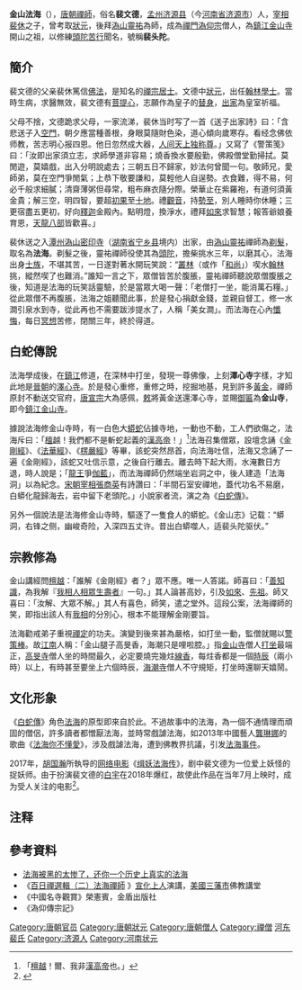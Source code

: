 {{Otheruses|subject=唐代溈仰宗禪師|other=同名的其他主题|法海}}

'''金山法海'''（{{bd|?||?||}}），[[唐朝|唐朝]][[禪師|禪師]]，俗名'''裴文德'''，[[孟州_(古代)|孟州]][[济源县|济源县]]（今[[河南省|河南省]][[济源市|济源市]]）人，[[宰相|宰相]][[裴休|裴休]]之子，曾考取[[狀元|狀元]]，後拜[[溈山靈祐|溈山靈祐]]為師，成為[[禪門|禪門]][[溈仰宗|溈仰宗]]僧人，為[[鎮江金山寺|鎮江金山寺]]開山之祖，以修練[[頭陀|頭陀]][[苦行|苦行]]聞名，號稱'''裴头陀'''。

==簡介==
裴文德的父亲裴休篤信[[佛法|佛法]]，是知名的[[禪宗|禪宗]][[居士|居士]]。文德中[[狀元|狀元]]，出任[[翰林學士|翰林學士]]。當時{{who|有一個皇子}}生病，求醫無效，裴文德有[[菩提心|菩提心]]，志願作為皇子的[[替身|替身]]，[[出家|出家]]為皇室祈福。

父母不捨，文德跪求父母，一家流涕，裴休当时写了一首《送子出家詩》曰：「含悲送子入[[空門|空門]]，朝夕應當種善根，身眼莫隨財色染，道心傾向歲寒存。看经念佛依师教，苦志明心报四恩。他日忽然成大器，[[成佛|人间天上独称尊]]。」又寫了《警策笺》 曰：「汝即出家須立志，求師學道非容易；燒香換水要殷勤，佛殿僧堂勤掃拭。莫閒遊，莫嬉戲，出入分明說處去；三朝五日不歸家，妙法何曾聞一句。敬師兄，愛師弟，莫在空門爭閒氣；上恭下敬要謙和，莫輕他人自逞勢。衣食難，得不易，何必千般求細膩；清齋薄粥但尋常，粗布麻衣隨分際。榮華止在紫羅袍，有道何須黃金貴；解三空，明四智，要超[[初果|初果]]至[[十地|十地]]。禮[[觀音|觀音]]，持[[勢至|勢至]]，別人睡時你休睡；三更宿盡五更初，好向[[釋迦|釋迦]]金殿內。點明燈，換淨水，禮拜[[如來|如來]]求智慧；報答爺娘養育恩，[[天龍八部|天龍八部]]皆歡喜。」 

裴休送之入[[潭州|潭州]][[沩山|溈山]][[密印寺|密印寺]]（[[湖南省|湖南省]][[宁乡县|宁乡县]]境内）出家，由[[溈山靈祐|溈山靈祐]]禪師為[[剃髮|剃髮]]，取名為'''法海'''。剃髮之後，靈祐禪師役使其為[[頭陀|頭陀]]，擔柴挑水三年，以磨其心，法海出身[[士族_(中国)|士族]]，不堪其苦，一日遂對著水開玩笑說：“[[蘭若|叢林]]（或作「[[和尚|和尚]]」）喫水[[翰林|翰林]]挑，縱然喫了也難消。”誰知一言之下，眾僧皆苦於腹脹，靈祐禪師聽說眾僧腹脹之後，知道是法海的玩笑話靈驗，於是當眾大喝一聲：「老僧打一坐，能消萬石糧。」從此眾僧不再腹脹，法海之姐聽聞此事，於是發心捐獻金錢，並親自督工，修一水澗引泉水到寺，從此再也不需要跋涉提水了，人稱「美女澗」。而法海在心內[[懺悔|懺悔]]，每日[[冥想|冥想]]苦修，閉關三年，終於得道。

==白蛇傳說==
法海學成後，在[[鎮江|鎮江]]修道，在深林中打坐，發現一尊佛像，上刻'''澤心寺'''字樣，才知此地是[[晉朝|晉朝]]的[[澤心寺|澤心寺]]。於是發心重修，重修之時，挖掘地基，見到許多[[黃金|黃金]]，禪師原封不動送交官府，[[唐宣宗|唐宣宗]]大為感佩，[[敕|敕]]將黃金送還澤心寺，並賜[[御匾|御匾]]為'''金山寺'''，即今[[鎮江金山寺|鎮江金山寺]]。

據說法海修金山寺時，有一白色大[[蟒蛇|蟒蛇]]佔據寺地，一動也不動，工人們欲傷之，法海斥曰：「[[檀越|檀越]]！我們都不是斬蛇起義的[[漢高帝|漢高帝]]！」<ref>「[[檀越|檀越]]！爾、我非[[漢高帝|漢高帝]]也。」</ref>法海召集僧眾，設壇念誦《[[金剛經|金剛經]]》、《[[法華經|法華經]]》、《[[楞嚴經|楞嚴經]]》等畢，該蛇突然昂首，向法海吐信，法海又念誦了一遍《金剛經》，該蛇又吐信示意，之後自行離去。離去時下起大雨，水淹數日方退，時人說是；「[[龍王|龍王]]爭[[伽藍|伽藍]]」，而法海禪師仍然端坐岩洞之中，後人建造「法海洞」以為紀念。[[宋朝|宋朝]][[宰相|宰相]][[張商英|張商英]]有詩讚曰：「半間石室安禪地，蓋代功名不易磨，白蟒化龍歸海去，岩中留下老頭陀。」小說家者流，演之為《[[白蛇傳|白蛇傳]]》。

另外一個說法是法海修金山寺時，驅逐了一隻食人的蟒蛇。《金山志》记载：“蟒洞，右锋之侧，幽峻奇险，入深四五丈许。昔出白蟒噬人，适裴头陀驱伏。”

==宗教修為==
金山講經問[[檀越|檀越]]：「誰解《金剛經》者？」眾不應。唯一人答諾。師喜曰：「[[善知識|善知識]]，為我解『[[四相|我相人相眾生壽者]]』一句。」其人論甚高妙，引及[[佛|如來]]、[[祖師|先祖]]。師又喜曰：「汝解、大眾不解。」其人有喜色，師笑，遣之堂外。這段公案，法海禪師的笑，即指出該人有[[我相|我相]]的分別心，根本不能理解金剛要旨。

法海勸戒弟子重視[[禪定|禪定]]的功夫。演變到後來甚為嚴格，如打坐一動，監僧就賜以[[警策棒|警策棒]]。故[[江南|江南]]人稱：「金山腿子高旻香，海潮只是哩啦腔。」指[[金山寺|金山寺]]僧人[[打坐|打坐]]最端正，[[高旻寺|高旻寺]]僧人坐的時間最久，必定要燒完幾炷[[線香|線香]]，每炷香都是一個[[時辰|時辰]]（兩小時）以上，有時甚至要坐上六個時辰，[[海潮寺|海潮寺]]僧人不守規矩，打坐時還聊天嬉鬧。

==文化形象==
《[[白蛇傳|白蛇傳]]》角色[[法海_(白蛇傳)|法海]]的原型即來自於此。不過故事中的法海，為一個不通情理而頑固的僧侶，許多讀者都憎厭法海，並時常戲謔法海，如2013年中國藝人[[龔琳娜|龔琳娜]]的歌曲《[[法海你不懂愛|法海你不懂愛]]》，涉及戲謔法海，遭到佛教界抗議，引发[[法海事件|法海事件]]。

2017年，[[胡国瀚|胡国瀚]]所執导的[[网络电影|网络电影]]《[[缉妖法海传|缉妖法海传]]》，剧中裴文德为一位爱上妖怪的捉妖师。由于扮演裴文德的[[白宇|白宇]]在2018年爆红，故使此作品在当年7月上映时，成为受人关注的电影<ref>{{Cite web |url=http://dy.163.com/v2/article/detail/DP0K5TM205371BIW.html |title=《缉妖法海传》是一部不及格的作品/专访导演胡国瀚 |accessdate=2018-11-26 |author=朱婷 |date=2018-08-12 |work= |publisher=网易 |language=Zh-hans |archive-date=2019-07-23 |archive-url=https://web.archive.org/web/20190723170226/http://dy.163.com/v2/article/detail/DP0K5TM205371BIW.html |dead-url=no }}</ref>。

== 注释 ==

{{Reflist}}

==參考資料==
* [http://m.shijitongjian.com/joke.php?aid=1886 法海被黑的太惨了，还你一个历史上真实的法海] {{Wayback|url=http://m.shijitongjian.com/joke.php?aid=1886 |date=20190225161938 }}
*   《[http://www.drbachinese.org/online_reading/dharma_talks/100Chan_02/100Chan_v2_35.htm 百日禪選輯（二）法海禪師] {{Wayback|url=http://www.drbachinese.org/online_reading/dharma_talks/100Chan_02/100Chan_v2_35.htm |date=20191228052527 }}》[[宣化上人|宣化上人]]演講，[[美國|美國]][[三藩市|三藩市]]佛教講堂
* 《中國名寺觀賞》榮憲賓，金盾出版社
* 《溈仰傳宗記》

{{DEFAULTSORT:P}}
[[Category:唐朝官员|Category:唐朝官员]]
[[Category:唐朝狀元|Category:唐朝狀元]]
[[Category:唐朝僧人|Category:唐朝僧人]]
[[Category:禪僧|Category:禪僧]]
[[Category:河东裴氏|河东裴氏]]
[[Category:济源人|Category:济源人]]
[[Category:河南状元|Category:河南状元]]